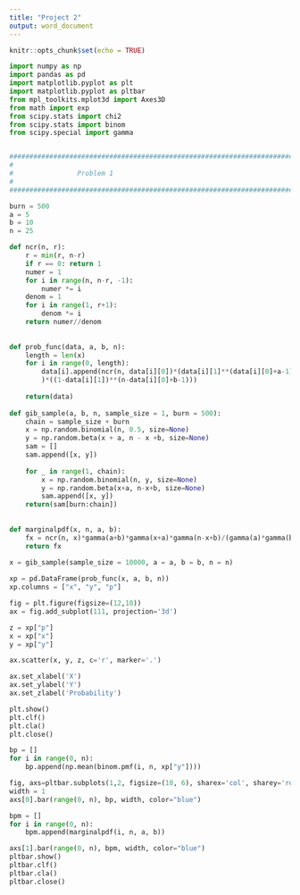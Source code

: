 ---
title: "Project 2"
output: word_document
---
```{r setup, include=FALSE}
knitr::opts_chunk$set(echo = TRUE)
```


```{python opts_chunk$set(engine = 'python')}

import numpy as np
import pandas as pd
import matplotlib.pyplot as plt
import matplotlib.pyplot as pltbar
from mpl_toolkits.mplot3d import Axes3D
from math import exp
from scipy.stats import chi2
from scipy.stats import binom
from scipy.special import gamma


########################################################################
#
#                Problem 1
#
########################################################################

burn = 500
a = 5
b = 10
n = 25

def ncr(n, r):
    r = min(r, n-r)
    if r == 0: return 1
    numer = 1
    for i in range(n, n-r, -1):
        numer *= i
    denom = 1
    for i in range(1, r+1):
        denom *= i
    return numer//denom
    
    
def prob_func(data, a, b, n):
    length = len(x)
    for i in range(0, length):
        data[i].append(ncr(n, data[i][0])*(data[i][1]**(data[i][0]+a-1)
        )*((1-data[i][1])**(n-data[i][0]+b-1)))
        
    return(data)    
    
def gib_sample(a, b, n, sample_size = 1, burn = 500):
    chain = sample_size + burn
    x = np.random.binomial(n, 0.5, size=None)
    y = np.random.beta(x + a, n - x +b, size=None)
    sam = []
    sam.append([x, y])
    
    for _ in range(1, chain):
        x = np.random.binomial(n, y, size=None)
        y = np.random.beta(x+a, n-x+b, size=None)
        sam.append([x, y])
    return(sam[burn:chain])
    
    
def marginalpdf(x, n, a, b):
    fx = ncr(n, x)*gamma(a+b)*gamma(x+a)*gamma(n-x+b)/(gamma(a)*gamma(b)*gamma(a+b+n))
    return fx   

x = gib_sample(sample_size = 10000, a = a, b = b, n = n)
    
xp = pd.DataFrame(prob_func(x, a, b, n))
xp.columns = ["x", "y", "p"]

fig = plt.figure(figsize=(12,10))
ax = fig.add_subplot(111, projection='3d')

z = xp["p"]
x = xp["x"]
y = xp["y"]

ax.scatter(x, y, z, c='r', marker='.')

ax.set_xlabel('X')
ax.set_ylabel('Y')
ax.set_zlabel('Probability')

plt.show()
plt.clf()
plt.cla()
plt.close()

bp = []
for i in range(0, n):
    bp.append(np.mean(binom.pmf(i, n, xp["y"])))

fig, axs=pltbar.subplots(1,2, figsize=(10, 6), sharex='col', sharey='row')
width = 1
axs[0].bar(range(0, n), bp, width, color="blue")

bpm = []
for i in range(0, n):
    bpm.append(marginalpdf(i, n, a, b))

axs[1].bar(range(0, n), bpm, width, color="blue")
pltbar.show()
pltbar.clf()
pltbar.cla()
pltbar.close()
```
